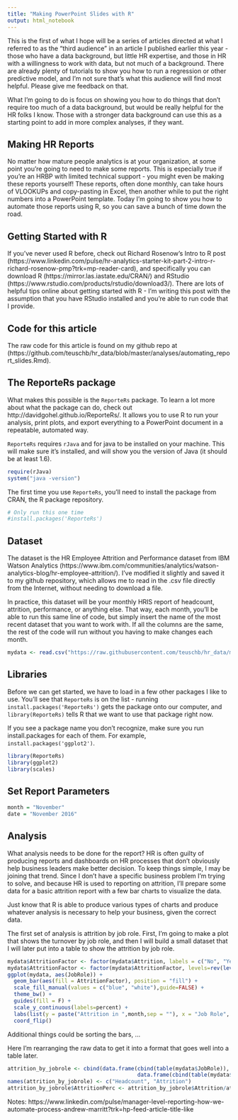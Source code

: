 ```yaml
---
title: "Making PowerPoint Slides with R"
output: html_notebook
---
```

This is the first of what I hope will be a series of articles directed at what I referred to as the "third audience" in an article I published earlier this year - those who have a data background, but little HR expertise, and those in HR with a willingness to work with data, but not much of a background. There are already plenty of tutorials to show you how to run a regression or other predictive model, and I'm not sure that's what this audience will find most helpful. Please give me feedback on that. 

What I'm going to do is focus on showing you how to do things that don't require too much of a data background, but would be really helpful for the HR folks I know. Those with a stronger data background can use this as a starting point to add in more complex analyses, if they want.

## Making HR Reports
No matter how mature people analytics is at your organization, at some point you're going to need to make some reports. This is especially true if you're an HRBP with limited technical support - you might even be making these reports yourself! These reports, often done monthly, can take hours of VLOOKUPs and copy-pasting in Excel, then another while to put the right numbers into a PowerPoint template. Today I'm going to show you how to automate those reports using R, so you can save a bunch of time down the road.

## Getting Started with R
If you've never used R before, check out Richard Rosenow's Intro to R post (https://www.linkedin.com/pulse/hr-analytics-starter-kit-part-2-intro-r-richard-rosenow-pmp?trk=mp-reader-card), and specifically you can download R (https://mirror.las.iastate.edu/CRAN/) and RStudio (https://www.rstudio.com/products/rstudio/download3/). There are lots of helpful tips online about getting started with R - I'm writing this post with the assumption that you have RStudio installed and you're able to run code that I provide.

## Code for this article
The raw code for this article is found on my github repo at  (https://github.com/teuschb/hr_data/blob/master/analyses/automating_report_slides.Rmd).

## The ReporteRs package
What makes this possible is the `ReporteRs` package. To learn a lot more about what the package can do, check out http://davidgohel.github.io/ReporteRs/. It allows you to use R to run your analysis, print plots, and export everything to a PowerPoint document in a repeatable, automated way.

`ReporteRs` requires `rJava` and for java to be installed on your machine. This will make sure it's installed, and will show you the version of Java (it should be at least 1.6).
```r
require(rJava)
system("java -version")
```
The first time you use `ReporteRs`, you'll need to install the package from CRAN, the R package repository. 
```r
# Only run this one time
#install.packages('ReporteRs')
```


## Dataset

The dataset is the HR Employee Attrition and Performance dataset from IBM Watson Analytics (https://www.ibm.com/communities/analytics/watson-analytics-blog/hr-employee-attrition/). I've modified it slightly and saved it to my github repository, which allows me to read in the .csv file directly from the Internet, without needing to download a file.

In practice, this dataset will be your monthly HRIS report of headcount, attrition, performance, or anything else. That way, each month, you'll be able to run this same line of code, but simply insert the name of the most recent dataset that you want to work with. If all the columns are the same, the rest of the code will run without you having to make changes each month. 

```r
mydata <- read.csv("https://raw.githubusercontent.com/teuschb/hr_data/master/datasets/modified_watson_dataset.csv")

```

## Libraries
Before we can get started, we have to load in a few other packages I like to use. You'll see that `ReporteRs` is on the list - running `install.packages('ReporteRs')` gets the package onto our computer, and `library(ReporteRs)` tells R that we want to use that package right now. 

If you see a package name you don't recognize, make sure you run install.packages for each of them. For example, `install.packages('ggplot2')`.
```r
library(ReporteRs)
library(ggplot2)
library(scales)
```

## Set Report Parameters

```r
month = "November"
date = "November 2016"
```


## Analysis
What analysis needs to be done for the report? HR is often guilty of producing reports and dashboards on HR processes that don't obviously help business leaders make better decision. To keep things simple, I may be joining that trend. Since I don't have a specific business problem I'm trying to solve, and because HR is used to reporting on attrition, I'll prepare some data for a basic attrition report with a few bar charts to visualize the data. 

Just know that R is able to produce various types of charts and produce whatever analysis is necessary to help your business, given the correct data.

The first set of analysis is attrition by job role. First, I'm going to make a plot that shows the turnover by job role, and then I will build a small dataset that I will later put into a table to show the attrition by job role.
```r
mydata$AttritionFactor <- factor(mydata$Attrition, labels = c("No", "Yes"))
mydata$AttritionFactor <- factor(mydata$AttritionFactor, levels=rev(levels(mydata$AttritionFactor)))
ggplot(mydata, aes(JobRole)) +
  geom_bar(aes(fill = AttritionFactor), position = "fill") +
  scale_fill_manual(values = c("blue", "white"),guide=FALSE) +
  theme_bw() +
  guides(fill = F) +
  scale_y_continuous(labels=percent) +
  labs(list(y = paste("Attrition in ",month,sep = ""), x = "Job Role", title = paste("Attrition by Job Role, ", date, sep = ""))) +
  coord_flip()

```
Additional things could be sorting the bars, ...

Here I'm rearranging the raw data to get it into a format that goes well into a table later.

```r
attrition_by_jobrole <- cbind(data.frame(cbind(table(mydata$JobRole)),
                                         data.frame(cbind(table(mydata$JobRole, mydata$Attrition))[,2])))
names(attrition_by_jobrole) <- c("Headcount", "Attrition")
attrition_by_jobrole$AttritionPerc <- attrition_by_jobrole$Attrition/attrition_by_jobrole$Headcount

```



Notes:
https://www.linkedin.com/pulse/manager-level-reporting-how-we-automate-process-andrew-marritt?trk=hp-feed-article-title-like

